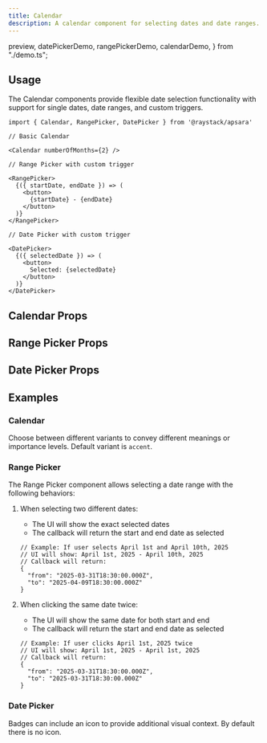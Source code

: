```yaml
---
title: Calendar
description: A calendar component for selecting dates and date ranges.
---
```


  preview,
  datePickerDemo,
  rangePickerDemo,
  calendarDemo,
} from "./demo.ts";

<Demo data={preview} />

## Usage

The Calendar components provide flexible date selection functionality with support for single dates, date ranges, and custom triggers.

```tsx
import { Calendar, RangePicker, DatePicker } from '@raystack/apsara'

// Basic Calendar

<Calendar numberOfMonths={2} />

// Range Picker with custom trigger

<RangePicker>
  {({ startDate, endDate }) => (
    <button>
      {startDate} - {endDate}
    </button>
  )}
</RangePicker>

// Date Picker with custom trigger

<DatePicker>
  {({ selectedDate }) => (
    <button>
      Selected: {selectedDate}
    </button>
  )}
</DatePicker>
```

## Calendar Props

<auto-type-table path="./props.ts" name="CalendarProps" />

## Range Picker Props

<auto-type-table path="./props.ts" name="RangePickerProps" />

## Date Picker Props

<auto-type-table path="./props.ts" name="DatePickerProps" />

## Examples

### Calendar

Choose between different variants to convey different meanings or importance levels. Default variant is `accent`.

<Demo data={calendarDemo} />

### Range Picker

The Range Picker component allows selecting a date range with the following behaviors:

1. When selecting two different dates:
   - The UI will show the exact selected dates
   - The callback will return the start and end date as selected
   ```tsx
   // Example: If user selects April 1st and April 10th, 2025
   // UI will show: April 1st, 2025 - April 10th, 2025
   // Callback will return:
   {
     "from": "2025-03-31T18:30:00.000Z",
     "to": "2025-04-09T18:30:00.000Z"
   }
   ```

2. When clicking the same date twice:
   - The UI will show the same date for both start and end
   - The callback will return the start and end date as selected
   ```tsx
   // Example: If user clicks April 1st, 2025 twice
   // UI will show: April 1st, 2025 - April 1st, 2025
   // Callback will return:
   {
     "from": "2025-03-31T18:30:00.000Z",
     "to": "2025-03-31T18:30:00.000Z"
   }
   ```

<Demo data={rangePickerDemo} />

### Date Picker

Badges can include an icon to provide additional visual context. By default there is no icon.

<Demo data={datePickerDemo} />

